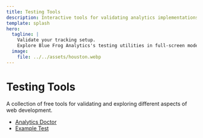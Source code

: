 ```yaml
---
title: Testing Tools
description: Interactive tools for validating analytics implementations.
template: splash
hero:
  tagline: |
    Validate your tracking setup.
    Explore Blue Frog Analytics's testing utilities in full-screen mode.
  image:
    file: ../../assets/houston.webp
---
```


# Testing Tools

A collection of free tools for validating and exploring different aspects of web development.

- [Analytics Doctor](/tests/analytics-doctor)
- [Example Test](/tests/example-test)

